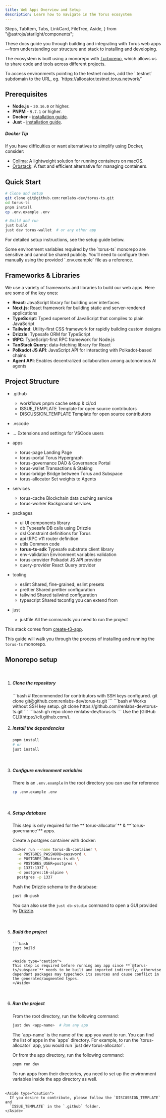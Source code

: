 ```yaml
---
title: Web Apps Overview and Setup
description: Learn how to navigate in the Torus ecosystem
---
```


  Steps,
  TabItem,
  Tabs,
  LinkCard,
  FileTree,
  Aside,
} from "@astrojs/starlight/components";

These docs guide you through building and integrating with Torus web apps—from understanding our structure and stack to installing and developing.

The ecosystem is built using a monorepo with [Turborepo](https://turbo.build/repo/docs), which allows us to share code and tools across different projects.

<Aside type="tip">
  To access environments pointing to the testnet nodes, add the `.testnet`
  subdomain to the URL, eg. `https://allocator.testnet.torus.network/`
</Aside>

## Prerequisites

- **Node.js** - `20.16.0` or higher.
- **PNPM** - `9.7.1` or higher.
- **Docker** - [installation guide](https://docs.docker.com/get-docker/).
- **Just** - [installation guide](https://github.com/casey/just).

##### Docker Tip

If you have difficulties or want alternatives to simplify using Docker, consider:

- [Colima](https://github.com/abiosoft/colima): A lightweight solution for running containers on macOS.
- [Orbstack](https://orbstack.dev/): A fast and efficient alternative for managing containers.

## Quick Start

```bash
# Clone and setup
git clone git@github.com:renlabs-dev/torus-ts.git
cd torus-ts
pnpm install
cp .env.example .env

# Build and run
just build
just dev torus-wallet  # or any other app
```

For detailed setup instructions, see the setup guide below.

<Aside type="note">
  Some environment variables required by the `torus-ts` monorepo are sensitive
  and cannot be shared publicly. You’ll need to configure them manually using
  the provided `.env.example` file as a reference.
</Aside>

## Frameworks & Libraries

We use a variety of frameworks and libraries to build our web apps. Here are some of the key ones:

- **React**: JavaScript library for building user interfaces
- **Next.js**: React framework for building static and server-rendered applications
- **TypeScript**: Typed superset of JavaScript that compiles to plain JavaScript
- **Tailwind**: Utility-first CSS framework for rapidly building custom designs
- **Drizzle**: Typesafe ORM for TypeScript
- **tRPC**: TypeScript-first RPC framework for Node.js
- **TanStack Query**: data-fetching library for React
- **Polkadot JS API**: JavaScript API for interacting with Polkadot-based chains
- **Agent API**: Enables decentralized collaboration among autonomous AI agents

## Project Structure

<FileTree>

- .github

  - workflows pnpm cache setup & ci/cd
  - ISSUE_TEMPLATE Template for open source contributors
  - DISCUSSION_TEMPLATE Template for open source contributors

- .vscode

- ... Extensions and settings for VSCode users

- apps

  - torus-page Landing Page
  - torus-portal Torus Hypergraph
  - torus-governance DAO & Governance Portal
  - torus-wallet Transactions & Staking
  - torus-bridge Bridge between Torus and Subspace
  - torus-allocator Set weights to Agents

- services

  - torus-cache Blockchain data caching service
  - torus-worker Background services

- packages

  - ui UI components library
  - db Typesafe DB calls using Drizzle
  - dsl Constraint definitions for Torus
  - api tRPC v11 router definition
  - utils Common code
  - **torus-ts-sdk** Typesafe substrate client library
  - env-validation Environment variables validation
  - torus-provider Polkadot JS API provider
  - query-provider React Query provider

- tooling

  - eslint Shared, fine-grained, eslint presets
  - prettier Shared prettier configuration
  - tailwind Shared tailwind configuration
  - typescript Shared tsconfig you can extend from

- just
  - justfile All the commands you need to run the project

</FileTree>

This stack comes from [create-t3-app](https://github.com/t3-oss/create-t3-app).

This guide will walk you through the process of installing and running the `torus-ts` monorepo.

## Monorepo setup

<br />

<Steps>

1.  ##### Clone the repository

    <Tabs>
      <TabItem label="SSH">
        ```bash
        # Recommended for contributors with SSH keys configured.
          git clone git@github.com:renlabs-dev/torus-ts.git
        ```
      </TabItem>
      <TabItem label="HTTPS">
        ```bash 
        # Works without SSH key setup.
        git clone https://github.com/renlabs-dev/torus-ts.git 
        ``` 
      </TabItem>
      <TabItem label="GitHub CLI">
        ```bash
         gh repo clone renlabs-dev/torus-ts 
         ``` 
         Use the [GitHub CLI](https://cli.github.com/).
      </TabItem>
    </Tabs>

    <br />

2.  ##### Install the dependencies

    ```bash
    pnpm install
    # or
    just install
    ```

    <br />

3.  ##### Configure environment variables

    There is an `.env.example` in the root directory you can use for reference

    ```bash
    cp .env.example .env
    ```

    <br />

4.  ##### Setup database

    <Aside>
      This step is only required for the **`torus-allocator`** &
      **`torus-governance`** apps.
    </Aside>

    Create a postgres container with docker:

    ```bash
    docker run --name torus-db-container \
      -e POSTGRES_PASSWORD=password \
      -e POSTGRES_DB=torus-ts-db \
      -e POSTGRES_USER=postgres \
      -p 1337:1337 \
      -d postgres:16-alpine \
      postgres -p 1337
    ```

    Push the Drizzle schema to the database:

    ```bash
    just db-push
    ```

    You can also use the `just db-studio` command to open a GUI provided by [Drizzle](https://orm.drizzle.team/drizzle-studio/overview).

    <br />

5.  ##### Build the project

        ```bash
        just build
        ```

        <Aside type="caution">
        This step is required before running any app since **`@torus-ts/subspace`** needs to be built and imported indirectly, otherwise dependant packages may typecheck its sources and cause conflict in the generated/augmented types.
        </Aside>

    <br />

6.  ##### Run the project

    From the root directory, run the following command:

    ```bash
    just dev <app-name>  # Run any app
    ```

    <Aside>
      The `app-name` is the name of the app you want to run. You can find the
      list of apps in the `apps` directory. For example, to run the
      `torus-allocator` app, you would run `just dev torus-allocator`.
    </Aside>

    Or from the app directory, run the following command:

    ```bash
    pnpm run dev
    ```

    <Aside>
      To run apps from their directories, you need to set up the environment
      variables inside the app directory as well.
    </Aside>

    <br />


</Steps>

    <Aside type="caution">
      If you desire to contribute, please follow the `DISCUSSION_TEMPLATE` and
      `ISSUE_TEMPLATE` in the `.github` folder.
    </Aside>